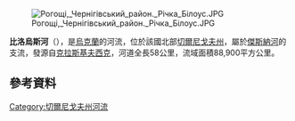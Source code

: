 [[Image:Рогощі,_Чернігівський_район._Річка_Білоус.JPG|right]]

'''比洛烏斯河'''（{{lang-uk|Білоус}}），是[[烏克蘭|烏克蘭]]的河流，位於該國北部[[切爾尼戈夫州|切爾尼戈夫州]]，屬於[[傑斯納河|傑斯納河]]的支流，發源自[[克拉斯基夫西克|克拉斯基夫西克]]，河道全長58公里，流域面積88,900平方公里。
==參考資料==

{{DEFAULTSORT:Білоус (річка)}}
[[Category:切爾尼戈夫州河流|Category:切爾尼戈夫州河流]]


{{Ukraine-river-stub}}